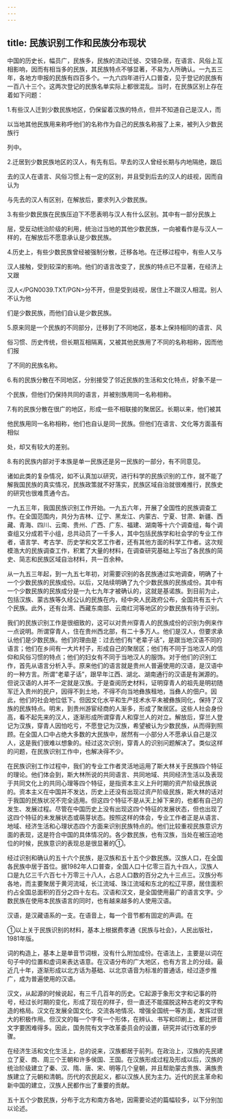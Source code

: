 ```yaml
---
---
---
```

title: 民族识别工作和民族分布现状
---



中国的历史长，幅员广，民族多，民族的流动迁徙、交错杂居，在语言、风俗上互相影响，因而有相当多的民族，其民族特点不够显著，不易为人所确认。一九五三年，各地方申报的民族有四百多个。一九六四年进行人口普查，见于登记的民族有一百八十三个。这两次登记的民族名单实际上都很混乱。当时，在民族区别上存在着如下问题：

1.有些汉人迁到少数民族地区，仍保留着汉族的特点，但并不知道自己是汉人，而

以当地其他民族用来称呼他们的名称作为自己的民族名称报了上来，被列入少数民族行

列中。

2.迁居到少数民族地区的汉人，有先有后。早去的汉人曾经长期与内地隔绝，跟后

去的汉人在语言、风俗习惯上有一定的区别，并且受到后去的汉人的歧视，因而自认为

与先去的汉人有区别，在解放后，要求列入少数民族。

3.有些少数民族在民族压迫下不愿表明与汉人有什么区别。其中有一部分民族上

层，受反动统治阶级的利用，统治过当地的其他少数民族，一向被看作是与汉人一样的，在解放后不愿意承认是少数民族。

4.历史上，有些少数民族曾经被强制分散，迁移各地。在迁移过程中，有些人又与

汉人接触，受到较深的影响。他们的语言改变了，民族的特点已不显著，在经济上又跟

汉人</PGN0039.TXT/PGN>分不开，但是受到歧视，居住上不跟汉人相混。别人不认为他

们是少数民族，而他们自认是少数民族。

5.原来同是一个民族的不同部分，迁移到了不同地区，基本上保持相同的语言、风

俗习惯、历史传统，但长期互相隔离，又被其他民族用了不同的名称相称，因而他们报

了不同的民族名称。

6.有的民族分散在不同地区，分别接受了邻近民族的生活和文化特点，好象不是一

个民族，但他们仍保持共同的语言，并被别族用同一名称相称。

7.有的民族分散在很广的地区，形成一些不相联接的聚居区。长期以来，他们被其

他民族用同一名称相称，他们也自认是同一民族。但他们在语言、文化等方面虽有相似

处，却又有较大的差别。

8.有的民族内部对于本族是单一民族还是另一民族的一部分，有不同意见。

诸如此类的复杂情况，如不认真加以研究，进行科学的民族识别的工作，就不能了解我国民族的真实情况，民族政策就不好落实，民族区域自治就很难推行，民族史的研究也很难贯通今古。

一九五三年，我国民族识别工作开始。一九五六年，开展了全国性的民族调查工作。在全国范围内，共分为吉林、辽宁、黑龙江、内蒙古、宁夏、甘肃、新疆、西藏、青海、四川、云南、贵州、广西、广东、福建、湖南等十六个调查组，每个调查组又分成若干小组，总共动员了一千多人，其中包括民族学和社会学的专业工作者，语言学、考古学、历史学和文艺工作者，还有其他方面的科学工作者。这次规模浩大的民族调查工作，积累了大量的材料，在调查研究基础上写出了各民族的简史、简志和民族区域自治材料，共一百余种。

从一九五三年起，到一九五七年初，对需要识别的各民族通过实地调查，明确了十一个少数民族的民族成份。以后，又陆续明确了九个少数民族的民族成份。其中有一个少数民族的民族成分是一九七九年才被确认的，这就是基诺族。到目前为止，包括汉族、蒙古族等久经公认的民族在内，经中央人民政府公布，全国共有五十六个民族。此外，还有台湾、西藏东南部、云南红河等地区的少数民族有待于识别。

我们的民族识别工作是很细致的，这可以对贵州穿青人的民族成份的识别为例来作一点说明。所谓穿青人，住在贵州西北部，有二十多万人。他们是汉人，但要求承认他们是少数民族。他们的理由是：过去他们有“老辈子话”，是跟当地汉语不同的语言；他们在乡间有一大片村子，形成自己的聚居区；他们有不同于当地汉人的信仰和风俗习惯的特点；他们的妇女有不同于当地汉人的服饰。对于他们的识别工作，首先从语言分析入手。原来他们的语言就是贵州人普遍使用的汉语，是汉语中的一种方言。所谓“老辈子话”，跟早年江西、湖北、湖南通行的汉语是有渊源的。但说汉语的人并不一定就是汉族。于是查阅历史材料，证明穿青人的祖先是明初随军迁入贵州的民户，因得不到土地，不得不向当地彝族租地，当彝人的佃户。因此，他们的社会地位低下。但因文化水平和生产技术水平未被彝族同化，保持了汉族的民族特点。明末，到贵州游宦经商的人渐多，形成了聚居区。这些人社会身份高，看不起先来的汉人，逐渐形成所谓穿青人和穿兰人的对立。解放后，穿兰人登记为汉族，穿青人因怕吃亏，不愿登记为汉族，希望被认为少数民族，从而得到照顾。在全国人口中占绝大多数的大民族中，居然有一小部分人不愿承认自己是汉人，这是我们很难以想象的。经过这次识别，穿青人的识别问题解决了。类似这样的问题，在民族识别工作中，也解决得不少。

在民族识别工作过程中，我们的专业工作者灵活地运用了斯大林关于民族四个特征的理论。他们体会到，斯大林所说的共同语言、共同地域、共同经济生活以及表现于共同文化上的共同心理等四个特征，是指资本主义上升时期的资产阶级民族说的。资本主义在中国并不发达，历史上还没有出现过资产阶级民族，斯大林的话对于我国的民族状况不完全适用。但这四个特征不是从天上掉下来的，也都有自己的发生、发展过程。尽管在中国历史上没有出现这四个特征的发展状态，但也出现了这四个特征的未发展状态或萌芽状态。按照这样的体会，专业工作者正是从语言、地域、经济生活和心理状态四个方面来识别民族特点的。他们比较重视民族意识方面的表现，这是符合中国的具体情况的。各少数民族，也有汉族，当处在被压迫地位的时候，民族意识的表现总是很显著的①。

经过识别和确认的五十六个民族，是汉族和五十五个少数民族。汉族人口，在全国各民族中居于首位。据1982年人口普查，全国人口十亿零三百九十四人，汉族人口是九亿三千六百七十万零三十八人，占总人口数的百分之九十三点三。汉族分布各地，而主要聚居于黄河流域，长江流域、珠江流域和东北的松辽平原，居住面积约占全国总面积的百分之四十左右。汉语和汉文，是全国使用最广的语言文字。少数民族在使用本民族语言的同时，也有越来越多的人使用汉语。

汉语，是汉藏语系的一支。在语音上，每一个音节都有固定的声调。在

①以上关于民族识别的材料，基本上根据费孝通《民族与社会》，人民出版社，1981年版。

词的构造上，基本上是单音节词根，没有什么附加成份。在语法上，主要是以词在句子中的位置和虚词来表达语意。在汉语分布的广大地区，也有方言上的分歧。最近几十年，逐渐形成以北方话为基础、以北京语音为标准的普通话，经过逐步推广，成为普遍使用的汉语。

汉文，从起源的时候说起，有三千几百年的历史。它起源于象形文字和记事的符号，经过长时期的变化，形成了现在的样子，但一直还不能摆脱这种古老的文字构造的格局。汉文在发展全国文化、交流各地情况、增强全国统一等方面，发挥过很大的积极作用。但汉文的每一个字有一个形体，在辨认、书写和印刷上，都比拼音文字要困难得多。因此，国务院有文字改革委员会的设置，研究并试行改革的步骤。

在经济生活和文化生活上，总的说来，汉族都居于前列。在政治上，汉族的先民建立了夏、商、周三个王朝和许多侯国、王国。在汉族形成过程及形成以后，汉族的统治阶级建立了秦、汉、隋、唐、宋、明等几个皇朝，并且帮助蒙古贵族、满族贵族建立了元朝和清朝。历代的农民起义，都以汉族人民为主力。近代的民主革命和新中国的建立，汉族人民都作出了重要的贡献。

五十五个少数民族，分布于北方和南方各地，因需要论述的篇幅较多，以下分别加以论述。